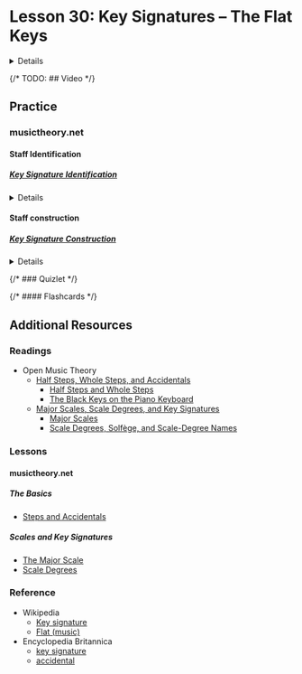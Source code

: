 

# Lesson 30: Key Signatures – The Flat Keys

<Details summary="Learning Objective">
  **7.E:** Build sharp and flat key signatures using the order of sharps and flats.
</Details>

{/* TODO: ## Video */}

## Practice

### musictheory.net

#### Staff Identification

##### [Key Signature Identification](https://www.musictheory.net/exercises/keysig)

<Details summary="Recommended settings">
- Clefs: Treble Clef, Bass Clef
- Key Signatures: Natural, All Sharps
- Scales: Major
</Details>

#### Staff construction

##### [Key Signature Construction](https://www.musictheory.net/exercises/keysig-construction)

<Details summary="Recommended settings">
- Clefs: Treble Clef, Bass Clef
- Key Signatures: Natural, All Sharps
- Scales: Major
- Note Names: Letters
</Details>

{/* ### Quizlet */}

{/* #### Flashcards */}

## Additional Resources

### Readings

- Open Music Theory
  - [Half Steps, Whole Steps, and Accidentals](https://viva.pressbooks.pub/openmusictheory/chapter/half-and-whole-steps/)
    - [Half Steps and Whole Steps](https://viva.pressbooks.pub/openmusictheory/chapter/half-and-whole-steps/#chapter-1384-section-1)
    - [The Black Keys on the Piano Keyboard](https://viva.pressbooks.pub/openmusictheory/chapter/half-and-whole-steps/#chapter-1384-section-3)
  - [Major Scales, Scale Degrees, and Key Signatures](https://viva.pressbooks.pub/openmusictheory/chapter/half-and-whole-steps/)
    - [Major Scales](https://viva.pressbooks.pub/openmusictheory/chapter/major-scales/#chapter-82-section-1)
    - [Scale Degrees, Solfège, and Scale-Degree Names](https://viva.pressbooks.pub/openmusictheory/chapter/major-scales/#chapter-82-section-2)

### Lessons

#### musictheory.net

##### The Basics
- [Steps and Accidentals](https://www.musictheory.net/lessons/20)

##### Scales and Key Signatures
- [The Major Scale](https://www.musictheory.net/lessons/21)
- [Scale Degrees](https://www.musictheory.net/lessons/23)

### Reference
- Wikipedia
  - [Key signature](https://en.wikipedia.org/wiki/Key_signature)
  - [Flat (music)](https://en.wikipedia.org/wiki/Flat_(music))
- Encyclopedia Britannica
  - [key signature](https://www.britannica.com/art/key-signature)
  - [accidental](https://www.britannica.com/art/accidental)
    